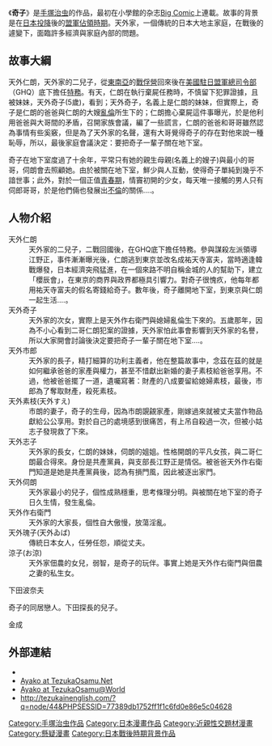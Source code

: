{{Infobox animanga/Headerofja
|標題= 奇子
|圖像=
|尺寸= 
|說明= 
|日文名稱= 奇子
|英文名稱= 
|假名= あやこ
|羅馬字= ayako
|類型= [[劇情|劇情]]
}}
{{Infobox animanga/Manga
|作者= [[手塚治虫|手塚治虫]]
|作畫=
|出版社= {{flagicon|Japan}} [[小學館|小學館]]
|其他出版社=
|連載雜誌= [[Big_Comic|Big Comic]]
|label= 手塚治虫漫畫全集
|發售日=
|開始= 1972年1月
|結束= 1973年6月
|冊數= 全3卷
|話數= 
|其他=
}}
{{Infobox animanga/Footerofja}}

《'''奇子'''》是[[手塚治虫|手塚治虫]]的作品，最初在小學館的杂志[[Big_Comic|Big Comic]]上連載。故事的背景是在[[日本投降|日本投降]]後的[[日本盟軍佔領時期|盟軍佔領時期]]。天外家，一個傳統的日本大地主家庭，在戰後的遽變下，面臨許多經濟與家庭內部的問題。

==故事大綱==
天外仁朗，天外家的二兒子，從[[東南亞|東南亞]]的[[戰俘營|戰俘營]]回來後在[[美國|美國]][[駐日盟軍總司令部|駐日盟軍總司令部]]（GHQ）底下擔任[[特務|特務]]。有天，仁朗在執行棄屍任務時，不慎留下犯罪證據，且被妹妹，天外奇子(5歲)，看到；天外奇子，名義上是仁朗的妹妹，但實際上，奇子是仁朗的爸爸與仁朗的大嫂[[亂倫|亂倫]]所生下的；仁朗擔心棄屍這件事曝光，於是他利用爸爸與大哥間的矛盾，召開家族會議，編了一些謊言，仁朗的爸爸和哥哥雖然認為事情有些奚竅，但是為了天外家的名聲，還有大哥覺得奇子的存在對他來說一種恥辱，所以，最後家庭會議決定：要把奇子一輩子關在地下室。

奇子在地下室度過了十余年，平常只有她的親生母親(名義上的嫂子)與最小的哥哥，伺朗會去照顧她。由於被關在地下室，鮮少與人互動，使得奇子單純到幾乎不諳世事；此外，對於一個正值[[青春期|青春期]]，情竇初開的少女，每天唯一接觸的男人只有伺郎哥哥，於是他們倆也發展出[[不倫|不倫]]的關係....。

==人物介紹==
;天外仁朗
:天外家的二兒子，二戰回國後，在GHQ底下擔任特務。參與謀殺左派領導江野正，事件漸漸曝光後，仁朗逃到東京並改名成祐天寺富夫，當時適逢韓戰爆發，日本經濟突飛猛進，在一個來路不明自稱金城的人的幫助下，建立「櫻辰會」，在東京的商界與政界都極具引響力。對奇子很愧疚，他每年都用祐天寺富夫的假名寄錢給奇子。數年後，奇子離開地下室，到東京與仁朗一起生活....。
;天外奇子
:天外家的次女，實際上是天外作右衛門與媳婦亂倫生下來的。五歲那年，因為不小心看到二哥仁朗犯案的證據，天外家怕此事會影響到天外家的名譽，所以大家開會討論後決定要把奇子一輩子關在地下室....。
;天外市郎
:天外家的長子，精打細算的功利主義者，他在整篇故事中，念茲在茲的就是如何繼承爸爸的家產與權力，甚至不惜獻出新婚的妻子素枝給爸爸享用。不過，他被爸爸擺了一道，遺囑寫著：財產的八成要留給媳婦素枝，最後，市郎為了奪取財產，殺死素枝。
;天外素枝(天外すえ)
:市朗的妻子，奇子的生母，因為市朗覬覦家產，剛嫁過來就被丈夫當作物品獻給公公享用。對於自己的處境感到很痛苦，有上吊自殺過一次，但被小姑志子發現救了下來。
;天外志子
:天外家的長女，仁朗的妹妹，伺朗的姐姐。性格開朗的平凡女孩，與二哥仁朗最合得來。身份是共產黨員，與支部長江野正是情侶。被爸爸天外作右衛門知道是她是共產黨員後，認為有損門風，因此被逐出家門。
;天外伺朗
:天外家最小的兒子，個性成熟穩重，思考條理分明。與被關在地下室的奇子日久生情，發生亂倫。
;天外作右衛門
:天外家的大家長，個性自大傲慢，放蕩淫亂。
;天外瑰子(天外ゐば)
:傳統日本女人，任勞任怨，順從丈夫。
;涼子(お涼)
:天外家佃農的女兒，弱智，是奇子的玩伴。事實上她是天外作右衛門與佃農之妻的私生女。

;下田波奈夫
奇子的同居戀人。下田探長的兒子。
;金成

==外部連結==
* {{ann|manga|7995|Ayako}}
* [https://web.archive.org/web/20100620014021/http://tezukaosamu.net/jp/manga_syllabary_search/21.html Ayako at TezukaOsamu.Net] {{ja icon}}
* [http://en.tezuka.co.jp/manga/sakuhin/m085/m085_01.html Ayako at TezukaOsamu@World]{{Wayback|url=http://en.tezuka.co.jp/manga/sakuhin/m085/m085_01.html |date=20080323165701 }}
* http://tezukainenglish.com/?q=node/44&PHPSESSID=77389db1752ff1f1c6fd0e86e5c04628{{Wayback|url=http://tezukainenglish.com/?q=node%2F44&PHPSESSID=77389db1752ff1f1c6fd0e86e5c04628 |date=20120208045730 }}
{{手塚治虫}}
{{DEFAULTSORT:Ayako}}
[[Category:手塚治虫作品|Category:手塚治虫作品]]
[[Category:日本漫畫作品|Category:日本漫畫作品]]
[[Category:近親性交題材漫畫|Category:近親性交題材漫畫]]
[[Category:懸疑漫畫|Category:懸疑漫畫]]
[[Category:日本戰後時期背景作品|Category:日本戰後時期背景作品]]